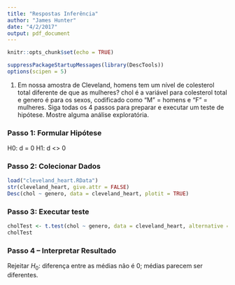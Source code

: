 ```yaml
---
title: "Respostas Inferência"
author: "James Hunter"
date: "4/2/2017"
output: pdf_document
---
```


```r
knitr::opts_chunk$set(echo = TRUE)
```

```r
suppressPackageStartupMessages(library(DescTools))
options(scipen = 5)
```


1. Em nossa amostra de Cleveland, homens tem um nível de colesterol total diferente de que as mulheres?
chol é a variável para colesterol total e genero é para os sexos, codificado como “M” = homens e “F” = mulheres. Siga todas os 4 passos para preparar e executar um teste de hipótese. Mostre alguma análise exploratória.

### Passo 1: Formular Hipótese

H0: d = 0
H1: d <> 0

### Passo 2: Colecionar Dados

```r
load("cleveland_heart.RData")
str(cleveland_heart, give.attr = FALSE)
Desc(chol ~ genero, data = cleveland_heart, plotit = TRUE)
```

### Passo 3: Executar teste

```r
cholTest <- t.test(chol ~ genero, data = cleveland_heart, alternative = "two.sided") 
cholTest
```

### Passo 4 -- Interpretar Resultado

Rejeitar $H_0$: diferença entre as médias não é 0; médias parecem ser diferentes.


